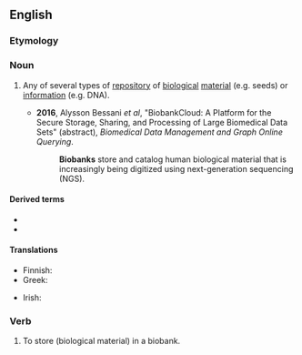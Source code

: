 ==English==

===Etymology===
{{prefix|en|bio|bank}}

===Noun===
{{en-noun}}

# {{lb|en|biology}} Any of several types of [[repository]] of [[biological]] [[material]] (e.g. seeds) or [[information]] (e.g. DNA).
#* '''2016''', Alysson Bessani ''et al'', "BiobankCloud: A Platform for the Secure Storage, Sharing, and Processing of Large Biomedical Data Sets" (abstract), ''Biomedical Data Management and Graph Online Querying''.
#*: '''Biobanks''' store and catalog human biological material that is increasingly being digitized using next-generation sequencing (NGS).

====Derived terms====
* {{l|en|biobanker}}
* {{l|en|biobanking}}

====Translations====
{{trans-top|any of several types of repository of material}}
* Finnish: {{t|fi|biopankki}}
* Greek: {{t+|el|βιοτράπεζα|f}}
{{trans-mid}}
* Irish: {{t|ga|bithbhanc|m}}
{{trans-bottom}}

===Verb===
{{en-verb}}

# {{lb|en|biology|transitive}} To store (biological material) in a biobank.